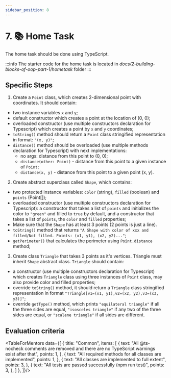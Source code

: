 ```yaml
---
sidebar_position: 8
---
```


# 7. 📚 Home Task


The home task should be done using TypeScript.

:::info
The starter code for the home task is located in _docs/2-building-blocks-of-oop-part-1/hometask_ folder
:::

## Specific Steps

1. Create a `Point` class, which creates 2-dimensional point with coordinates. It
   should contain:
  - two instance variables `x` and `y`;
  - default constructor which creates a point at the location of (0, 0);
  - overloaded constructor (use multiple constructors declaration for Typescript)
    which creates a point by `x` and `y` coordinates;
  - `toString()` method should return a `Point` class stringified representation in
    format: `"(x, y)"`;
  - `distance()` method should be overloaded (use multiple methods declaration for
    Typescript) with next implementations:
    - no args: distance from this point to (0, 0);
    - `distance(other: Point)` - distance from this point to a given instance of
      `Point`;
    - `distance(x, y)` - distance from this point to a given point (x, y).

2. Create abstract superclass called `Shape`, which contains:
  - two protected instance variables: `color` (string), `filled`
    (boolean) and `points` (Point[]);
  - overloaded constructor (use multiple constructors declaration for Typescript): a
    constructor that takes a list of `points` and initializes the color to `"green"`
    and filled to `true` by default, and a constructor that takes a list of `points`,
    the `color` and `filled` properties;
  - Make sure that the `Shape` has at least 3 points (2 points is just a line).
  - `toString()` method that returns `"A Shape with color of xxx and filled/Not
    filled. Points: (x1, y1), (x2, y2)..."`;
  - `getPerimeter()` that calculates the perimeter using `Point.distance` method;

3. Create class `Triangle` that takes 3 points as it's vertices. Triangle must inherit
   `Shape` abstract class. `Triangle` should contain:

  - a constructor (use multiple constructors declaration for Typescript) which creates
    `Triangle` class using three instances of `Point` class, may also provide color and
    filled properties;
  - override `toString()` method, it should return a `Triangle` class stringified
    representation in format `"Triangle[v1=(x1, y1),v2=(x2, y2),v3=(x3, y3)]"`;
  - override `getType()` method, which prints `"equilateral triangle"` if all the three
    sides are equal, `"isosceles triangle"` if any two of the three sides are equal, or
    `"scalene triangle"` if all sides are different.

## Evaluation criteria

<TableForMentors data={[
  {
    title: "Common",
    items: [
      {
        text: "All @ts-nocheck comments are removed and there are no TypeScript warnings exist after that",
        points: 1,
      },
      {
        text: "All required methods for all classes are implemented",
        points: 1,
      },
      {
        text: "All classes are implemented to full extent",
        points: 3,
      },
      {
        text: "All tests are passed successfully (npm run test)",
        points: 3,
      },
    ]
  },
]}/>
